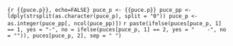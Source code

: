 ```{r {{puce.p}}, echo=FALSE}
puce_p <- {{puce.p}}
puce_pp <- ldply(strsplit(as.character(puce_p), split = "0"))
puce_p <- as.integer(puce_pp[, ncol(puce_pp)])
```
`r paste(ifelse(puces[puce_p, 1] == 1, yes = "-", no = ifelse(puces[puce_p, 1] == 2, yes = "    -", no = "")), puces[puce_p, 2], sep = " ")`